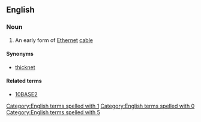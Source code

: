 ==English==
{{wikipedia}}

===Noun===
{{en-noun|?}}

# {{lb|en|computing}} An early form of [[Ethernet]] [[cable]]

====Synonyms====
* [[thicknet]]

====Related terms====
* [[10BASE2]]
[[Category:English terms spelled with 1]]
[[Category:English terms spelled with 0]]
[[Category:English terms spelled with 5]]